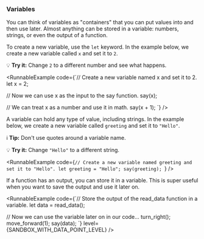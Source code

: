 

### Variables

<YoutubeVideo embedId="BBerbG81LrI" />

You can think of variables as "containers" that you can put values into and then
use later. Almost anything can be stored in a variable: numbers, strings,
or even the output of a function.

To create a new variable, use the `let` keyword. In the example below, we
create a new variable called `x` and set it to `2`.

💡 **Try it:** Change `2` to a different number and see what
happens.

<RunnableExample
  code={`// Create a new variable named x and set it to 2.
let x = 2;

// Now we can use x as the input to the say function.
say(x);

// We can treat x as a number and use it in math.
say(x + 1);
`}
/>

A variable can hold any type of value, including strings. In the example below,
we create a new variable called `greeting` and set it to `"Hello"`.

ℹ️ **Tip:** Don't use quotes around a variable name.

💡 **Try it:** Change `"Hello"` to a different string.

<RunnableExample
  code={`// Create a new variable named greeting and set it to "Hello".
let greeting = "Hello";
say(greeting);
`}
/>

If a function has an output, you can store it in a variable. This is super useful
when you want to save the output and use it later on.

<RunnableExample
  code={`// Store the output of the read_data function in a variable.
let data = read_data();

// Now we can use the variable later on in our code...
turn_right();
move_forward(1);
say(data);
`}
level={SANDBOX_WITH_DATA_POINT_LEVEL}
/>
